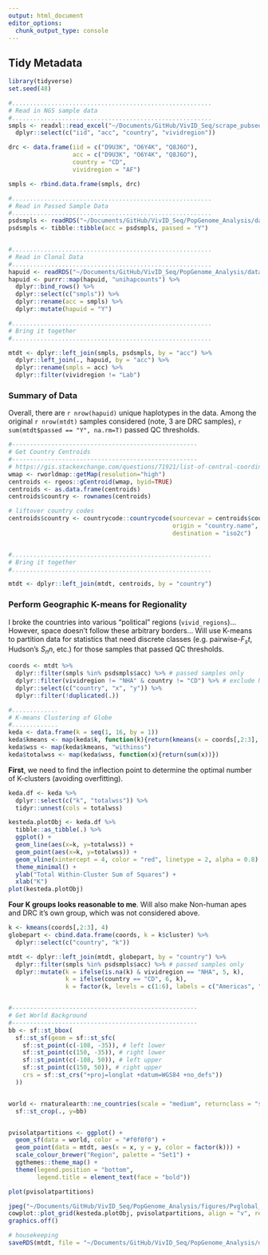 ```yaml
---
output: html_document
editor_options: 
  chunk_output_type: console
---
```


## Tidy Metadata 

```r
library(tidyverse)
set.seed(48)
```

```r

#........................................................
# Read in NGS sample data
#........................................................
smpls <- readxl::read_excel("~/Documents/GitHub/VivID_Seq/scrape_pubseqs/vivid_seq_public_NGS.xlsx") %>%
  dplyr::select(c("iid", "acc", "country", "vividregion"))

drc <- data.frame(iid = c("D9U3K", "O6Y4K", "Q8J6O"),
                  acc = c("D9U3K", "O6Y4K", "Q8J6O"),
                  country = "CD",
                  vividregion = "AF")

smpls <- rbind.data.frame(smpls, drc)

#........................................................
# Read in Passed Sample Data
#........................................................
psdsmpls <- readRDS("~/Documents/GitHub/VivID_Seq/PopGenome_Analysis/data/derived_data/final_smpl_list.RDS")
psdsmpls <- tibble::tibble(acc = psdsmpls, passed = "Y")


#........................................................
# Read in Clonal Data
#........................................................
hapuid <- readRDS("~/Documents/GitHub/VivID_Seq/PopGenome_Analysis/data/derived_data/mtdna_uniquehap_list.RDS")
hapuid <- purrr::map(hapuid, "unihapcounts") %>% 
  dplyr::bind_rows() %>% 
  dplyr::select(c("smpls")) %>% 
  dplyr::rename(acc = smpls) %>% 
  dplyr::mutate(hapuid = "Y")

#........................................................
# Bring it together
#........................................................

mtdt <- dplyr::left_join(smpls, psdsmpls, by = "acc") %>% 
  dplyr::left_join(., hapuid, by = "acc") %>% 
  dplyr::rename(smpls = acc) %>% 
  dplyr::filter(vividregion != "Lab")

```
### Summary of Data
Overall, there are `r nrow(hapuid)` unique haplotypes in the data. Among the original `r nrow(mtdt)` samples considered (note, 3 are DRC samples), `r sum(mtdt$passed == "Y", na.rm=T)` passed QC thresholds. 

```r
#---------------------------------------------------- 
# Get Country Centroids
#---------------------------------------------------- 
# https://gis.stackexchange.com/questions/71921/list-of-central-coordinates-centroid-for-all-countries
wmap <- rworldmap::getMap(resolution="high")
centroids <- rgeos::gCentroid(wmap, byid=TRUE)
centroids <- as.data.frame(centroids)
centroids$country <- rownames(centroids)

# liftover country codes
centroids$country <- countrycode::countrycode(sourcevar = centroids$country, 
                                              origin = "country.name",
                                              destination = "iso2c")


#........................................................
# Bring it together
#........................................................

mtdt <- dplyr::left_join(mtdt, centroids, by = "country") 

```

### Perform Geographic K-means for Regionality
I broke the countries into various "political" regions (`vivid_regions`)... However, space doesn't follow these arbitrary borders... Will use K-means to partition data for statistics that need discrete classes (e.g. pairwise-$F_st$, Hudson's $S_nn$, etc.) for those samples that passed QC thresholds.

```r
coords <- mtdt %>% 
  dplyr::filter(smpls %in% psdsmpls$acc) %>% # passed samples only
  dplyr::filter(vividregion != "NHA" & country != "CD") %>% # exclude NHA & DRC which will get their own cluster
  dplyr::select(c("country", "x", "y")) %>% 
  dplyr::filter(!duplicated(.)) 

#.............
# K-means Clustering of Globe
#.............
keda <- data.frame(k = seq(1, 16, by = 1))
keda$kmeans <- map(keda$k, function(k){return(kmeans(x = coords[,2:3], centers = k))})
keda$wss <- map(keda$kmeans, "withinss")
keda$totalwss <- map(keda$wss, function(x){return(sum(x))})

```

**First**, we need to find the inflection point to determine the optimal number of K-clusters (avoiding overfitting).
```r

keda.df <- keda %>% 
  dplyr::select(c("k", "totalwss")) %>% 
  tidyr::unnest(cols = totalwss)

kesteda.plotObj <- keda.df %>% 
  tibble::as_tibble(.) %>% 
  ggplot() +
  geom_line(aes(x=k, y=totalwss)) + 
  geom_point(aes(x=k, y=totalwss)) +
  geom_vline(xintercept = 4, color = "red", linetype = 2, alpha = 0.8) +
  theme_minimal() + 
  ylab("Total Within-Cluster Sum of Squares") +
  xlab("K")
plot(kesteda.plotObj)


```
**Four K groups looks reasonable to me**. Will also make Non-human apes and DRC it's own group, which was not considered above.

```r

k <- kmeans(coords[,2:3], 4)
globepart <- cbind.data.frame(coords, k = k$cluster) %>% 
  dplyr::select(c("country", "k"))

mtdt <- dplyr::left_join(mtdt, globepart, by = "country") %>%
  dplyr::filter(smpls %in% psdsmpls$acc) %>% # passed samples only
  dplyr::mutate(k = ifelse(is.na(k) & vividregion == "NHA", 5, k),
                k = ifelse(country == "CD", 6, k),
                k = factor(k, levels = c(1:6), labels = c("Americas", "Africa", "Asia", "Oceania", "NHA", "DRC")))


#---------------------------------------------------- 
# Get World Background
#---------------------------------------------------- 
bb <- sf::st_bbox(
  sf::st_sf(geom = sf::st_sfc(
    sf::st_point(c(-108, -35)), # left lower
    sf::st_point(c(150, -35)), # right lower
    sf::st_point(c(-108, 50)), # left upper
    sf::st_point(c(150, 50)), # right upper
    crs = sf::st_crs("+proj=longlat +datum=WGS84 +no_defs"))
  ))


world <- rnaturalearth::ne_countries(scale = "medium", returnclass = "sf") %>% 
  sf::st_crop(., y=bb) 


pvisolatpartitions <- ggplot() + 
  geom_sf(data = world, color = "#f0f0f0") +
  geom_point(data = mtdt, aes(x = x, y = y, color = factor(k))) +
  scale_colour_brewer("Region", palette = "Set1") +
  ggthemes::theme_map() +
  theme(legend.position = "bottom",
        legend.title = element_text(face = "bold"))

```

```r
plot(pvisolatpartitions)
```

```r
jpeg("~/Documents/GitHub/VivID_Seq/PopGenome_Analysis/figures/Pvglobal_partitions.jpg", width = 11, height = 8, units = "in", res = 500)
cowplot::plot_grid(kesteda.plotObj, pvisolatpartitions, align = "v", rel_widths = c(1, 2))
graphics.off()
```

```r
# housekeeping
saveRDS(mtdt, file = "~/Documents/GitHub/VivID_Seq/PopGenome_Analysis/data/derived_data/mtdt.RDS")

```



